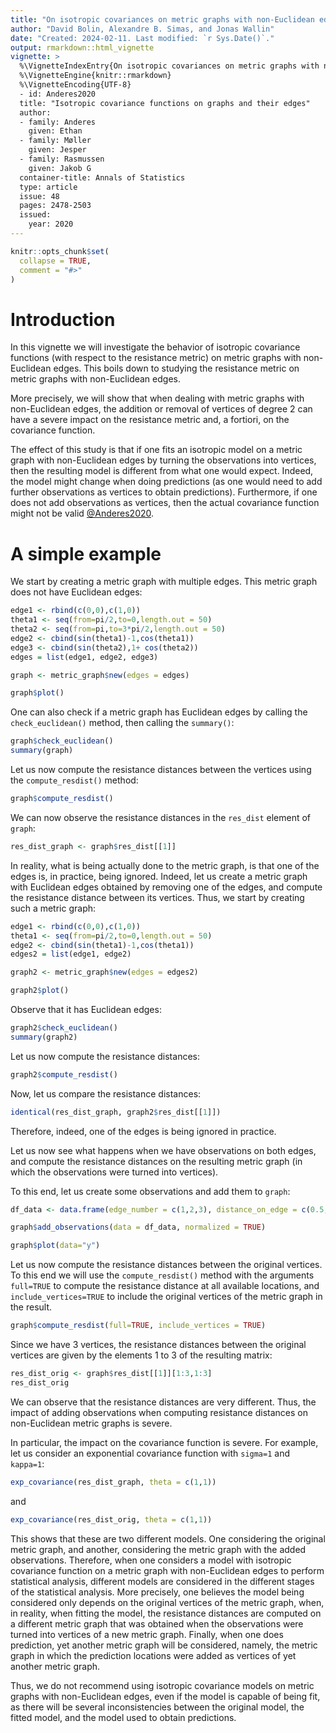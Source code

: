 ```yaml
---
title: "On isotropic covariances on metric graphs with non-Euclidean edges"
author: "David Bolin, Alexandre B. Simas, and Jonas Wallin"
date: "Created: 2024-02-11. Last modified: `r Sys.Date()`."
output: rmarkdown::html_vignette
vignette: >
  %\VignetteIndexEntry{On isotropic covariances on metric graphs with non-Euclidean edges}
  %\VignetteEngine{knitr::rmarkdown}
  %\VignetteEncoding{UTF-8}
  - id: Anderes2020
  title: "Isotropic covariance functions on graphs and their edges"
  author:
  - family: Anderes
    given: Ethan
  - family: Møller
    given: Jesper
  - family: Rasmussen
    given: Jakob G
  container-title: Annals of Statistics
  type: article
  issue: 48
  pages: 2478-2503
  issued:
    year: 2020
---
```


```r
knitr::opts_chunk$set(
  collapse = TRUE,
  comment = "#>"
)
```


# Introduction

In this vignette we will investigate the behavior of isotropic covariance functions (with respect to the resistance metric) on metric graphs with non-Euclidean edges. This boils down to studying the resistance metric on metric graphs with non-Euclidean edges.

More precisely, we will show that when dealing with metric graphs with non-Euclidean edges, the addition or removal of vertices of degree 2 can have a severe impact on the resistance metric and, a fortiori, on the covariance function. 

The effect of this study is that if one fits an isotropic model on a metric graph with non-Euclidean edges by turning the observations into vertices, then the resulting model is different from what one would expect. Indeed, the model might change when doing predictions (as one would need to add further observations as vertices to obtain predictions). Furthermore, if one does not add observations as vertices, then the actual covariance function might not be valid  [@Anderes2020](https://projecteuclid.org/journals/annals-of-statistics/volume-48/issue-4/Isotropic-covariance-functions-on-graphs-and-their-edges/10.1214/19-AOS1896.full). 

# A simple example

We start by creating a metric graph with multiple edges. This metric graph does not have Euclidean edges:

```r
edge1 <- rbind(c(0,0),c(1,0))
theta1 <- seq(from=pi/2,to=0,length.out = 50)
theta2 <- seq(from=pi,to=3*pi/2,length.out = 50)
edge2 <- cbind(sin(theta1)-1,cos(theta1))
edge3 <- cbind(sin(theta2),1+ cos(theta2))
edges = list(edge1, edge2, edge3)

graph <- metric_graph$new(edges = edges)

graph$plot()
```

One can also check if a metric graph has Euclidean edges by calling the `check_euclidean()` method, then calling the `summary()`:

```r
graph$check_euclidean()
summary(graph)
```

Let us now compute the resistance distances between the vertices using the `compute_resdist()` method:

```r
graph$compute_resdist()
```

We can now observe the resistance distances in the `res_dist` element of `graph`:

```r
res_dist_graph <- graph$res_dist[[1]]
```

In reality, what is being actually done to the metric graph, is that one of the edges is, in practice, being ignored. Indeed, let us create a metric graph with Euclidean edges obtained by removing one of the edges, and compute the resistance distance between its vertices. Thus, we start by creating such a metric graph:

```r
edge1 <- rbind(c(0,0),c(1,0))
theta1 <- seq(from=pi/2,to=0,length.out = 50)
edge2 <- cbind(sin(theta1)-1,cos(theta1))
edges2 = list(edge1, edge2)

graph2 <- metric_graph$new(edges = edges2)

graph2$plot()
```

Observe that it has Euclidean edges:

```r
graph2$check_euclidean()
summary(graph2)
```

Let us now compute the resistance distances:

```r
graph2$compute_resdist()
```

Now, let us compare the resistance distances:

```r
identical(res_dist_graph, graph2$res_dist[[1]])
```

Therefore, indeed, one of the edges is being ignored in practice. 

Let us now see what happens when we have observations on both edges, and compute the resistance distances on the resulting metric graph (in which the observations were turned into vertices).

To this end, let us create some observations and add them to `graph`:

```r
df_data <- data.frame(edge_number = c(1,2,3), distance_on_edge = c(0.5,0.5,0.5), y = c(1,2,3))

graph$add_observations(data = df_data, normalized = TRUE)

graph$plot(data="y")
```

Let us now compute the resistance distances between the original vertices. To this end we will use the `compute_resdist()` method with the arguments `full=TRUE` to compute the resistance distance at all available locations, and `include_vertices=TRUE` to include the original vertices of the metric graph in the result. 

```r
graph$compute_resdist(full=TRUE, include_vertices = TRUE)
```

Since we have 3 vertices, the resistance distances between the original vertices are given by the elements 1 to 3 of the resulting matrix:

```r
res_dist_orig <- graph$res_dist[[1]][1:3,1:3]
res_dist_orig
```

We can observe that the resistance distances are very different. Thus, the impact of adding observations when computing resistance distances on non-Euclidean metric graphs is severe. 

In particular, the impact on the covariance function is severe. For example, let us consider an exponential covariance function with `sigma=1` and `kappa=1`:

```r
exp_covariance(res_dist_graph, theta = c(1,1))
```
and
```r
exp_covariance(res_dist_orig, theta = c(1,1))
```

This shows that these are two different models. One considering the original metric graph, and another, considering the metric graph with the added observations. Therefore, when one considers a model with isotropic covariance function on a metric graph with non-Euclidean edges to perform statistical analysis, different models are considered in the different stages of the statistical analysis. More precisely, one believes the model being considered only depends on the original vertices of the metric graph, when, in reality, when fitting the model, the resistance distances are computed on a different metric graph that was obtained when the observations were turned into vertices of a new metric graph. Finally, when one does prediction, yet another metric graph will be considered, namely, the metric graph in which the prediction locations were added as vertices of yet another metric graph.

Thus, we do not recommend using isotropic covariance models on metric graphs with non-Euclidean edges, even if the model is capable of being fit, as there will be several inconsistencies between the original model, the fitted model, and the model used to obtain predictions.